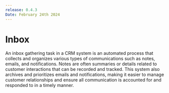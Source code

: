 ```yaml
---
release: 0.4.3
Date: February 24th 2024
---
```


# Inbox



An inbox gathering task in a CRM system is an automated process that collects and organizes various types of communications such as notes, emails, and notifications. Notes are often summaries or details related to customer interactions that can be recorded and tracked. This system also archives and prioritizes emails and notifications, making it easier to manage customer relationships and ensure all communication is accounted for and responded to in a timely manner.